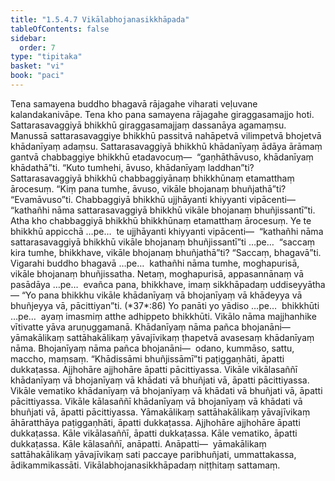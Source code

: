 ```yaml
---
title: "1.5.4.7 Vikālabhojanasikkhāpada"
tableOfContents: false
sidebar:
  order: 7
type: "tipitaka"
basket: "vi"
book: "paci"
---
```



<DynamicBreadcrumb />

<Division number="247" book="paci" e="ch" v="2" p="114">

<Paragraph number="800" book="paci">
Tena samayena buddho bhagavā rājagahe viharati veḷuvane kalandakanivāpe. Tena kho pana samayena rājagahe giraggasamajjo hoti. Sattarasavaggiyā bhikkhū giraggasamajjaṃ dassanāya agamaṃsu. Manussā sattarasavaggiye bhikkhū passitvā nahāpetvā vilimpetvā bhojetvā khādanīyaṃ adaṃsu. Sattarasavaggiyā bhikkhū khādanīyaṃ ādāya ārāmaṃ gantvā chabbaggiye bhikkhū etadavocuṃ—  “gaṇhāthāvuso, khādanīyaṃ khādathā”ti. “Kuto tumhehi, āvuso, khādanīyaṃ laddhan”ti? Sattarasavaggiyā bhikkhū chabbaggiyānaṃ bhikkhūnaṃ etamatthaṃ ārocesuṃ. “Kiṃ pana tumhe, āvuso, vikāle bhojanaṃ bhuñjathā”ti? “Evamāvuso”ti. Chabbaggiyā bhikkhū ujjhāyanti khiyyanti vipācenti—  “kathañhi nāma sattarasavaggiyā bhikkhū vikāle bhojanaṃ bhuñjissantī”ti.
</Paragraph>

<Paragraph number="801" book="paci">
Atha kho chabbaggiyā bhikkhū bhikkhūnaṃ etamatthaṃ ārocesuṃ. Ye te bhikkhū appicchā …pe…  te ujjhāyanti khiyyanti vipācenti—  “kathañhi nāma sattarasavaggiyā bhikkhū vikāle bhojanaṃ bhuñjissantī”ti …pe…  “saccaṃ kira tumhe, bhikkhave, vikāle bhojanaṃ bhuñjathā”ti? “Saccaṃ, bhagavā”ti. Vigarahi buddho bhagavā …pe…  kathañhi nāma tumhe, moghapurisā, vikāle bhojanaṃ bhuñjissatha. Netaṃ, moghapurisā, appasannānaṃ vā pasādāya …pe…  evañca pana, bhikkhave, imaṃ sikkhāpadaṃ uddiseyyātha—
</Paragraph>

</Division>
<Division number="248" book="paci" e="ch" v="2" p="115">

<Paragraph number="802" book="paci">
<Emphasis>“Yo pana bhikkhu vikāle khādanīyaṃ</Emphasis> <Emphasis>vā bhojanīyaṃ vā khādeyya vā bhuñjeyya vā, pācittiyan”</Emphasis>ti. (*37*:<Emphasis>86</Emphasis>)
</Paragraph>

</Division>
<Division number="249" book="paci" e="ch" v="2" p="115">

<Paragraph number="803" book="paci">
<Emphasis>Yo panā</Emphasis>ti yo yādiso …pe…  <Emphasis>bhikkhū</Emphasis>ti …pe…  ayaṃ imasmiṃ atthe adhippeto bhikkhūti.
</Paragraph>

<Paragraph number="804" book="paci">
<Emphasis>Vikālo</Emphasis> nāma majjhanhike vītivatte yāva aruṇuggamanā.
</Paragraph>

<Paragraph number="805" book="paci">
<Emphasis>Khādanīyaṃ</Emphasis> nāma pañca bhojanāni—  yāmakālikaṃ sattāhakālikaṃ yāvajīvikaṃ ṭhapetvā avasesaṃ khādanīyaṃ nāma.
</Paragraph>

<Paragraph number="806" book="paci">
<Emphasis>Bhojanīyaṃ</Emphasis> nāma pañca bhojanāni—  odano, kummāso, sattu, maccho, maṃsaṃ.
</Paragraph>

<Paragraph number="807" book="paci">
“Khādissāmi bhuñjissāmī”ti paṭiggaṇhāti, āpatti dukkaṭassa. Ajjhohāre ajjhohāre āpatti pācittiyassa.
</Paragraph>

</Division>
<Division number="250" book="paci" e="ch" v="2" p="115">

<Paragraph number="808" book="paci">
Vikāle vikālasaññī khādanīyaṃ vā bhojanīyaṃ vā khādati vā bhuñjati vā, āpatti pācittiyassa. Vikāle vematiko khādanīyaṃ vā bhojanīyaṃ vā khādati vā bhuñjati vā, āpatti pācittiyassa. Vikāle kālasaññī khādanīyaṃ vā bhojanīyaṃ vā khādati vā bhuñjati vā, āpatti pācittiyassa.
</Paragraph>

<Paragraph number="809" book="paci">
Yāmakālikaṃ sattāhakālikaṃ yāvajīvikaṃ āhāratthāya paṭiggaṇhāti, āpatti dukkaṭassa. Ajjhohāre ajjhohāre āpatti dukkaṭassa. Kāle vikālasaññī, āpatti dukkaṭassa. Kāle vematiko, āpatti dukkaṭassa. Kāle kālasaññī, anāpatti.
</Paragraph>

</Division>
<Division number="251" book="paci" e="ch" v="2" p="116">

<Paragraph number="810" book="paci">
Anāpatti—  yāmakālikaṃ sattāhakālikaṃ yāvajīvikaṃ sati paccaye paribhuñjati, ummattakassa, ādikammikassāti.

</Paragraph>
</Division>

<Paragraph number="811" type="center" book="paci">
Vikālabhojanasikkhāpadaṃ niṭṭhitaṃ sattamaṃ.
</Paragraph>